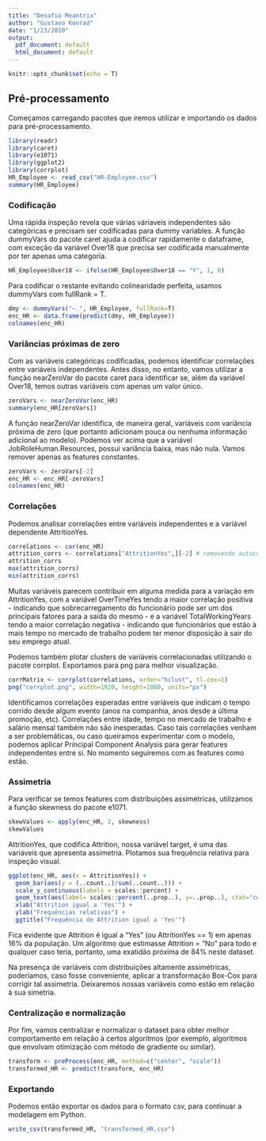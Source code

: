 ```yaml
---
title: "Desafio Meantrix"
author: "Gustavo Konrad"
date: "1/23/2020"
output:
  pdf_document: default
  html_document: default
---
```


```r
knitr::opts_chunk$set(echo = T)
```

## Pré-processamento
Começamos carregando pacotes que iremos utilizar e importando os dados para pré-processamento.
```r
library(readr)
library(caret)
library(e1071)
library(ggplot2)
library(corrplot)
HR_Employee <- read_csv("HR-Employee.csv")
summary(HR_Employee)
```


### Codificação
Uma rápida inspeção revela que várias váriaveis independentes são categóricas e precisam ser codificadas para dummy variables. A função dummyVars do pacote caret ajuda a codificar rapidamente o dataframe, com exceção da variável Over18 que precisa ser codificada manualmente por ter apenas uma categoria.

```r
HR_Employee$Over18 <- ifelse(HR_Employee$Over18 == "Y", 1, 0)
```

Para codificar o restante evitando colinearidade perfeita, usamos dummyVars com fullRank = T.
```r
dmy <- dummyVars("~.", HR_Employee, fullRank=T)
enc_HR <- data.frame(predict(dmy, HR_Employee))
colnames(enc_HR)
```


### Variâncias próximas de zero
Com as variáveis categóricas codificadas, podemos identificar correlações entre variáveis independentes. Antes disso, no entanto, vamos utilizar a função nearZeroVar do pacote caret para identificar se, além da variável Over18, temos outras variáveis com apenas um valor único.
```r
zeroVars <- nearZeroVar(enc_HR)
summary(enc_HR[zeroVars])
```

A função nearZeroVar identifica, de maneira geral, variáveis com variância próxima de zero (que portanto adicionam pouca ou nenhuma informação adicional ao modelo). Podemos ver acima que a variável JobRoleHuman.Resources, possui variância baixa, mas não nula. Vamos remover apenas as features constantes.
```r
zeroVars <- zeroVars[-2]
enc_HR <- enc_HR[-zeroVars]
colnames(enc_HR)
```

### Correlações
Podemos analisar correlações entre variáveis independentes e a variável dependente AttritionYes.
```r
correlations <- cor(enc_HR)
attrition_corrs <- correlations["AttritionYes",][-2] # removendo autocorrelação
attrition_corrs
max(attrition_corrs)
min(attrition_corrs)
```

Muitas variáveis parecem contribuir em alguma medida para a variação em AttritionYes, com a variável OverTimeYes tendo a maior correlação positiva - indicando que sobrecarregamento do funcionário pode ser um dos principais fatores para a saída do mesmo - e a variável TotalWorkingYears tendo a maior correlação negativa - indicando que funcionários que estão à mais tempo no mercado de trabalho podem ter menor disposição à sair do seu emprego atual.

Podemos também plotar clusters de variáveis correlacionadas utilizando o pacote corrplot. Exportamos para png para melhor visualização.
```r
corrMatrix <- corrplot(correlations, order="hclust", tl.cex=1)
png("corrplot.png", width=1920, height=1080, units="px")
```

Identificamos correlações esperadas entre variáveis que indicam o tempo corrido desde algum evento (anos na companhia, anos desde a última promoção, etc). Correlações entre idade, tempo no mercado de trabalho e salário mensal também não são inesperadas. Caso tais correlações venham a ser problemáticas, ou caso queiramos experimentar com o modelo, podemos aplicar Principal Component Analysis para gerar features independentes entre si. No momento seguiremos com as features como estão.

### Assimetria
Para verificar se temos features com distribuições assimétricas, utilizamos a função skewness do pacote e1071.
```r
skewValues <- apply(enc_HR, 2, skewness)
skewValues
```

AttritionYes, que codifica Attrition, nossa variável target, é uma das variáveis que apresenta assimetria. Plotamos sua frequência relativa para inspeção visual.
```r
ggplot(enc_HR, aes(x = AttritionYes)) + 
  geom_bar(aes(y = (..count..)/sum(..count..))) +
  scale_y_continuous(labels = scales::percent) + 
  geom_text(aes(label= scales::percent(..prop..), y=..prop..), stat="count", vjust = -.075) +
  xlab("Attrition igual a 'Yes'") +
  ylab("Frequências relativas") +
  ggtitle("Frequência de Attrition igual a 'Yes'")
```

Fica evidente que Attrition é igual a "Yes" (ou AttritionYes == 1) em apenas 16% da população. Um algoritmo que estimasse Attrition = "No" para todo e qualquer caso teria, portanto, uma exatidão próxima de 84% neste dataset. 

Na presença de variáveis com distribuições altamente assimétricas, poderíamos, caso fosse conveniente, aplicar a transformação Box-Cox para corrigir tal assimetria. Deixaremos nossas variáveis como estão em relação à sua simetria.

### Centralização e normalização
Por fim, vamos centralizar e normalizar o dataset para obter melhor comportamento em relação à certos algoritmos (por exemplo, algoritmos que envolvam otimização com método de gradiente ou similar).
```r
transform <- preProcess(enc_HR, method=c("center", "scale"))
transformed_HR <- predict(transform, enc_HR)
```


### Exportando
Podemos então exportar os dados para o formato csv, para continuar a modelagem em Python.
```r
write_csv(transformed_HR, "transformed_HR.csv")
```

